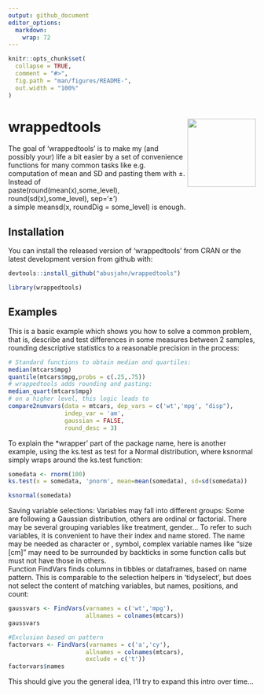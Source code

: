 ```yaml
---
output: github_document
editor_options: 
  markdown: 
    wrap: 72
---
```


<!-- README.md is generated from README.Rmd. Please edit that file -->

```r
knitr::opts_chunk$set(
  collapse = TRUE,
  comment = "#>",
  fig.path = "man/figures/README-",
  out.width = "100%"
)
```

# wrappedtools <img src='wrappedtools_hex.png' align="right" height="139" />
<!-- ![](wrappedtools_hex.png "wrappedtools hex"){width=20%} -->

<!-- badges: start -->

<!-- badges: end -->

The goal of 'wrappedtools' is to make my (and possibly your) life a bit
easier by a set of convenience functions for many common tasks like e.g.
computation of mean and SD and pasting them with ±. Instead of  
paste(round(mean(x),some_level), round(sd(x),some_level), sep='±')  
a simple meansd(x, roundDig = some_level) is enough.

## Installation

You can install the released version of 'wrappedtools' from CRAN or the
latest development version from github with:

``` r
devtools::install_github("abusjahn/wrappedtools")
```

```r
library(wrappedtools)
```

## Examples

This is a basic example which shows you how to solve a common problem,
that is, describe and test differences in some measures between 2
samples, rounding descriptive statistics to a reasonable precision in
the process:

```r
# Standard functions to obtain median and quartiles:
median(mtcars$mpg)
quantile(mtcars$mpg,probs = c(.25,.75))
# wrappedtools adds rounding and pasting:
median_quart(mtcars$mpg)
# on a higher level, this logic leads to
compare2numvars(data = mtcars, dep_vars = c('wt','mpg', "disp"), 
                indep_var = 'am',
                gaussian = FALSE,
                round_desc = 3)
```

To explain the \*wrapper' part of the package name, here is another
example, using the ks.test as test for a Normal distribution, where
ksnormal simply wraps around the ks.test function:

```r
somedata <- rnorm(100)
ks.test(x = somedata, 'pnorm', mean=mean(somedata), sd=sd(somedata))

ksnormal(somedata)
```

Saving variable selections: Variables may fall into different groups:
Some are following a Gaussian distribution, others are ordinal or
factorial. There may be several grouping variables like treatment,
gender... To refer to such variables, it is convenient to have their
index and name stored. The name may be needed as character or , symbol,
complex variable names like "size [cm]" may need to be surrounded by
backticks in some function calls but must not have those in others.  
Function FindVars finds columns in tibbles or dataframes, based on name
pattern. This is comparable to the selection helpers in 'tidyselect',
but does not select the content of matching variables, but names,
positions, and count:

```r
gaussvars <- FindVars(varnames = c('wt','mpg'),
                      allnames = colnames(mtcars))
gaussvars

#Exclusion based on pattern
factorvars <- FindVars(varnames = c('a','cy'),
                      allnames = colnames(mtcars),
                      exclude = c('t'))
factorvars$names
```

This should give you the general idea, I'll try to expand this intro
over time...
